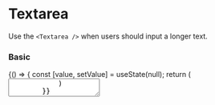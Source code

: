 
<Meta title="Components/Forms/Textarea" component={Textarea} />

# Textarea

Use the `<Textarea />` when users should input a longer text.

<Props of={Textarea} />

### Basic
<Preview>
    <Story name="basic" >
        {() => {
            const [value, setValue] = useState(null);
            return (
                <Textarea value={value} onChange={setValue} placeholder="Write something..." />
            )
        }}
    </Story>
</Preview>

### Disabled
<Preview>
    <Story name="disabled" >
        <Textarea placeholder="Disabled textarea..." disabled />
    </Story>
</Preview>
